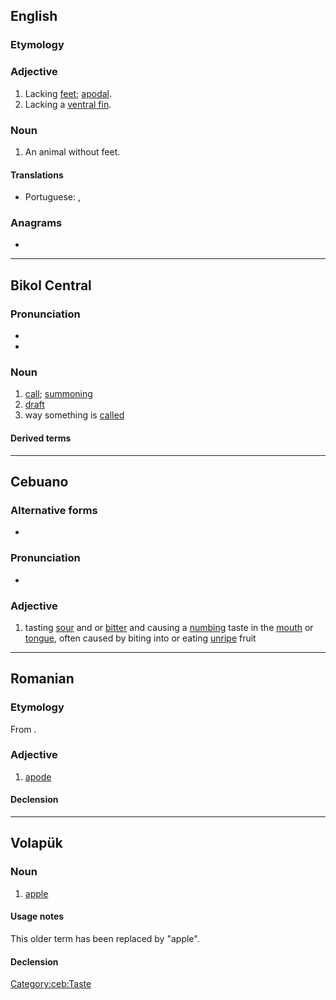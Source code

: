 {{also|APOD|apod.|a pod.}}
==English==

===Etymology===
{{confix|en|a|pod}}

===Adjective===
{{en-adj|-}}

# Lacking [[feet]]; [[apodal]].
# Lacking a [[ventral fin]].

===Noun===
{{en-noun}}

# An animal without feet.

====Translations====
{{trans-top|an animal without feet}}
* Portuguese: {{t+|pt|ápode|m}}, {{t+|pt|ápodo|m}}
{{trans-mid}}
{{trans-bottom}}

===Anagrams===
* {{anagrams|en|a=adop|-dopa|DAPO|DOPA|DPOA|PAOD|dopa}}

----

==Bikol Central==

===Pronunciation===
* {{hyph|bcl|a|pod}}
* {{bcl-IPA|apód}}

===Noun===
{{head|bcl|noun|head=apód}}

# [[call]]; [[summoning]]
# [[draft]]
# way something is [[called]]
#: {{ux|bcl|Ano an '''apod''' mo kaini?   |How do you call this?}}

====Derived terms====
{{der3|bcl|mag-apod|i-apod|apodon|apodan}}

----

==Cebuano==

===Alternative forms===
* {{l|ceb|aplod}}

===Pronunciation===
* {{hyphenation|ceb|a|pod}}

===Adjective===
{{head|ceb|adjective}}

# tasting [[sour]] and or [[bitter]] and causing a [[numbing]] taste in the [[mouth]] or [[tongue]], often caused by biting into or eating [[unripe]] fruit

[[Category:ceb:Taste]]

----

==Romanian==

===Etymology===
From {{bor|ro|fr|apode}}.

===Adjective===
{{ro-adj}}

# [[apode]]

====Declension====
{{ro-decl-adj}}

----

==Volapük==

===Noun===
{{vo-noun}}

# {{lb|vo|obsolete}} [[apple]]

====Usage notes====
This older term has been replaced by {{m|vo|pod}} "apple".

====Declension====
{{vo-decl-noun}}